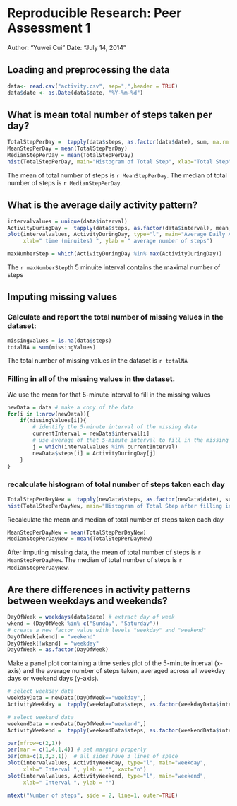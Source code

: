 # Reproducible Research: Peer Assessment 1
Author: "Yuwei Cui"
Date: "July 14, 2014"

## Loading and preprocessing the data

```r
data<- read.csv("activity.csv", sep=",",header = TRUE)
data$date <- as.Date(data$date, "%Y-%m-%d") 
```

## What is mean total number of steps taken per day?

```r
TotalStepPerDay =  tapply(data$steps, as.factor(data$date), sum, na.rm = TRUE)
MeanStepPerDay = mean(TotalStepPerDay)
MedianStepPerDay = mean(TotalStepPerDay)
hist(TotalStepPerDay, main="Histogram of Total Step", xlab="Total Step")
```

The mean of total number of steps is `r MeanStepPerDay`.
The median of total number of steps is `r MedianStepPerDay`.

## What is the average daily activity pattern?

```r
intervalvalues = unique(data$interval)
ActivityDuringDay =  tapply(data$steps, as.factor(data$interval), mean, na.rm = TRUE)
plot(intervalvalues, ActivityDuringDay, type="l", main="Average Daily Activity Pattern",
     xlab=" time (minuites) ", ylab = " average number of steps")

maxNumberStep = which(ActivityDuringDay %in% max(ActivityDuringDay))
```

The `r maxNumberStep`th 5 minuite interval contains the maximal number of steps

## Imputing missing values

### Calculate and report the total number of missing values in the dataset:

```r
missingValues = is.na(data$steps)
totalNA = sum(missingValues)
```

The total number of missing values in the dataset is `r totalNA`

### Filling in all of the missing values in the dataset.

We use the mean for that 5-minute interval to fill in the missing values
```r
newData = data # make a copy of the data
for(i in 1:nrow(newData)){
    if(missingValues[i]){
        # identify the 5-minute interval of the missing data
        currentInterval = newData$interval[i]        
        # use average of that 5-minute interval to fill in the missing values
        j = which(intervalvalues %in% currentInterval)
        newData$steps[i] = ActivityDuringDay[j]
    }
}

```

### recalculate histogram of total number of steps taken each day

```r
TotalStepPerDayNew =  tapply(newData$steps, as.factor(newData$date), sum, na.rm = TRUE)
hist(TotalStepPerDayNew, main="Histogram of Total Step after filling in missing values", xlab="Total Step")
```

Recalculate the mean and median of total number of steps taken each day
```r
MeanStepPerDayNew = mean(TotalStepPerDayNew)
MedianStepPerDayNew = mean(TotalStepPerDayNew)
```
After imputing missing data, the mean of total number of steps is `r MeanStepPerDayNew`.
The median of total number of steps is `r MedianStepPerDayNew`.

## Are there differences in activity patterns between weekdays and weekends?

```r
DayOfWeek = weekdays(data$date) # extract day of week
wkend = (DayOfWeek %in% c("Sunday", "Saturday"))
# create a new factor value with levels "weekday" and "weekend"
DayOfWeek[wkend] = "weekend"
DayOfWeek[!wkend] = "weekday"
DayOfWeek = as.factor(DayOfWeek)
```

Make a panel plot containing a time series plot of the 5-minute interval (x-axis)
and the average number of steps taken, averaged across all weekday days or weekend days (y-axis).

```r

# select weekday data
weekdayData = newData[DayOfWeek=="weekday",]
ActivityWeekday =  tapply(weekdayData$steps, as.factor(weekdayData$interval), mean, na.rm = TRUE)

# select weekend data
weekendData = newData[DayOfWeek=="weekend",]
ActivityWeekend =  tapply(weekendData$steps, as.factor(weekendData$interval), mean, na.rm = TRUE)

par(mfrow=c(2,1))
par(mar = c(1,4,1,4)) # set margins properly
par(oma=c(1,3,3,1))  # all sides have 3 lines of space 
plot(intervalvalues, ActivityWeekday, type="l", main="weekday",
     xlab=" Interval ", ylab = "", xaxt="n")
plot(intervalvalues, ActivityWeekend, type="l", main="weekend",
     xlab=" Interval ", ylab = "")

mtext("Number of steps", side = 2, line=1, outer=TRUE)
```